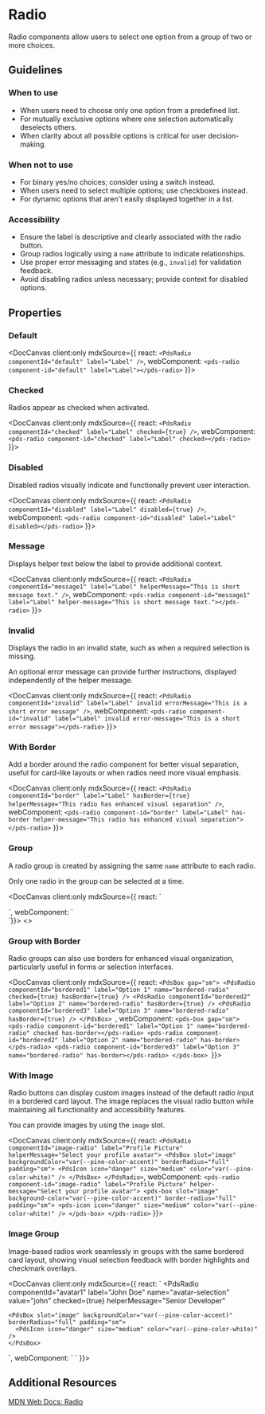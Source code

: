 
# Radio

Radio components allow users to select one option from a group of two or more choices.

## Guidelines

### When to use
- When users need to choose only one option from a predefined list.
- For mutually exclusive options where one selection automatically deselects others.
- When clarity about all possible options is critical for user decision-making.

### When not to use
- For binary yes/no choices; consider using a switch instead.
- When users need to select multiple options; use checkboxes instead.
- For dynamic options that aren't easily displayed together in a list.

### Accessibility
- Ensure the label is descriptive and clearly associated with the radio button.
- Group radios logically using a `name` attribute to indicate relationships.
- Use proper error messaging and states (e.g., `invalid`) for validation feedback.
- Avoid disabling radios unless necessary; provide context for disabled options.

## Properties

<DocArgsTable componentName='pds-radio' docSource={components} />

### Default

<DocCanvas client:only mdxSource={{
  react: `<PdsRadio componentId="default" label="Label" />`,
  webComponent: `<pds-radio component-id="default" label="Label"></pds-radio>`
}}>
  <pds-radio component-id="default" label="Label"></pds-radio>
</DocCanvas>

### Checked

Radios appear as checked when activated.

<DocCanvas client:only mdxSource={{
  react: `<PdsRadio componentId="checked" label="Label" checked={true} />`,
  webComponent: `<pds-radio component-id="checked" label="Label" checked></pds-radio>`
}}>
  <pds-radio component-id="checked" label="Label" checked></pds-radio>
</DocCanvas>

### Disabled

Disabled radios visually indicate and functionally prevent user interaction.

<DocCanvas client:only mdxSource={{
  react: `<PdsRadio componentId="disabled" label="Label" disabled={true} />`,
  webComponent: `<pds-radio component-id="disabled" label="Label" disabled></pds-radio>`
}}>
  <pds-radio component-id="disabled" label="Label" disabled></pds-radio>
</DocCanvas>

### Message

Displays helper text below the label to provide additional context.

<DocCanvas client:only mdxSource={{
  react: `<PdsRadio componentId="message1" label="Label" helperMessage="This is short message text." />`,
  webComponent: `<pds-radio component-id="message1" label="Label" helper-message="This is short message text."></pds-radio>`
}}>
  <pds-radio component-id="message1" label="Label" helper-message="This is short message text."></pds-radio>
</DocCanvas>

### Invalid

Displays the radio in an invalid state, such as when a required selection is missing.

An optional error message can provide further instructions, displayed independently of the helper message.

<DocCanvas client:only mdxSource={{
  react: `<PdsRadio componentId="invalid" label="Label" invalid errorMessage="This is a short error message" />`,
  webComponent: `<pds-radio component-id="invalid" label="Label" invalid error-message="This is a short error message"></pds-radio>`
}}>
  <pds-radio component-id="invalid" label="Label" invalid error-message="This is a short error message"></pds-radio>
</DocCanvas>

### With Border

Add a border around the radio component for better visual separation, useful for card-like layouts or when radios need more visual emphasis.

<DocCanvas client:only mdxSource={{
  react: `<PdsRadio componentId="border" label="Label" hasBorder={true} helperMessage="This radio has enhanced visual separation" />`,
  webComponent: `<pds-radio component-id="border" label="Label" has-border helper-message="This radio has enhanced visual separation"></pds-radio>`
}}>
  <pds-radio component-id="border" label="Label" has-border helper-message="This radio has enhanced visual separation"></pds-radio>
</DocCanvas>

### Group

A radio group is created by assigning the same `name` attribute to each radio.

Only one radio in the group can be selected at a time.

<DocCanvas client:only mdxSource={{
  react: `<div>
  <PdsRadio componentId="default1" label="Label" name="radio" checked={true} />
  <PdsRadio componentId="default2" label="Label" name="radio" />
  <PdsRadio componentId="default3" label="Label" name="radio" />
</div>
  `,
  webComponent: `<div>
  <pds-radio component-id="default1" label="Label" name="radio" checked />
  <pds-radio component-id="default2" label="Label" name="radio"></pds-radio>
  <pds-radio component-id="default3" label="Label" name="radio"></pds-radio>
</div>
`}}>
  <>
    <pds-radio component-id="default1" label="Label" name="radio" checked></pds-radio>
    <pds-radio component-id="default2" label="Label" name="radio"></pds-radio>
    <pds-radio component-id="default3" label="Label" name="radio"></pds-radio>
  </>
</DocCanvas>

### Group with Border

Radio groups can also use borders for enhanced visual organization, particularly useful in forms or selection interfaces.

<DocCanvas client:only mdxSource={{
  react: `<PdsBox gap="sm">
  <PdsRadio componentId="bordered1" label="Option 1" name="bordered-radio" checked={true} hasBorder={true} />
  <PdsRadio componentId="bordered2" label="Option 2" name="bordered-radio" hasBorder={true} />
  <PdsRadio componentId="bordered3" label="Option 3" name="bordered-radio" hasBorder={true} />
</PdsBox>
  `,
  webComponent: `<pds-box gap="sm">
  <pds-radio component-id="bordered1" label="Option 1" name="bordered-radio" checked has-border></pds-radio>
  <pds-radio component-id="bordered2" label="Option 2" name="bordered-radio" has-border></pds-radio>
  <pds-radio component-id="bordered3" label="Option 3" name="bordered-radio" has-border></pds-radio>
</pds-box>
`}}>
  <pds-box gap="sm">
    <pds-radio component-id="bordered1" label="Option 1" name="bordered-radio" checked has-border></pds-radio>
    <pds-radio component-id="bordered2" label="Option 2" name="bordered-radio" has-border></pds-radio>
    <pds-radio component-id="bordered3" label="Option 3" name="bordered-radio" has-border></pds-radio>
  </pds-box>
</DocCanvas>

### With Image

Radio buttons can display custom images instead of the default radio input in a bordered card layout. The image replaces the visual radio button while maintaining all functionality and accessibility features.

You can provide images by using the `image` slot.

<DocCanvas client:only mdxSource={{
  react: `<PdsRadio
  componentId="image-radio"
  label="Profile Picture"
  helperMessage="Select your profile avatar">
  <PdsBox slot="image" backgroundColor="var(--pine-color-accent)" borderRadius="full" padding="sm">
    <PdsIcon icon="danger" size="medium" color="var(--pine-color-white)" />
  </PdsBox>
</PdsRadio>`,
  webComponent: `<pds-radio
  component-id="image-radio"
  label="Profile Picture"
  helper-message="Select your profile avatar">
  <pds-box slot="image" background-color="var(--pine-color-accent)" border-radius="full" padding="sm">
    <pds-icon icon="danger" size="medium" color="var(--pine-color-white)" />
  </pds-box>
</pds-radio>`
}}>
  <pds-radio
    component-id="image-radio"
    label="Profile Picture"
    helper-message="Select your profile avatar">
    <pds-box slot="image" background-color="var(--pine-color-accent)" border-radius="full" padding="sm">
      <pds-icon icon="danger" size="medium" color="var(--pine-color-white)" />
    </pds-box>
  </pds-radio>
</DocCanvas>

### Image Group

Image-based radios work seamlessly in groups with the same bordered card layout, showing visual selection feedback with border highlights and checkmark overlays.

<DocCanvas client:only mdxSource={{
  react: `<PdsBox gap="sm">
  <PdsRadio
    componentId="avatar1"
    label="John Doe"
    name="avatar-selection"
    value="john"
    checked={true}
    helperMessage="Senior Developer"
  >
    <PdsBox slot="image" backgroundColor="var(--pine-color-accent)" borderRadius="full" padding="sm">
      <PdsIcon icon="danger" size="medium" color="var(--pine-color-white)" />
    </PdsBox>
  </PdsRadio>
  <PdsRadio
    componentId="avatar2"
    label="Jane Smith"
    name="avatar-selection"
    value="jane"
    imageUrl="https://via.placeholder.com/24x24/10b981/ffffff?text=JS"
    helperMessage="Product Manager"
  >
    <PdsBox slot="image" backgroundColor="var(--pine-color-accent)" borderRadius="full" padding="sm">
      <PdsIcon icon="danger" size="medium" color="var(--pine-color-white)" />
    </PdsBox>
  </PdsRadio>
  <PdsRadio
    componentId="avatar3"
    label="Mike Johnson"
    name="avatar-selection"
    value="mike"
    imageUrl="https://via.placeholder.com/24x24/f59e0b/ffffff?text=MJ"
    helperMessage="UX Designer"
  >
    <PdsBox slot="image" backgroundColor="var(--pine-color-accent)" borderRadius="full" padding="sm">
      <PdsIcon icon="danger" size="medium" color="var(--pine-color-white)" />
    </PdsBox>
  </PdsRadio>
</PdsBox>`,
  webComponent: `<pds-box gap="sm">
  <pds-radio
    component-id="avatar1"
    label="John Doe"
    name="avatar-selection"
    value="john"
    checked
    helper-message="Senior Developer">
    <pds-box slot="image" background-color="var(--pine-color-accent)" border-radius="full" padding="sm">
      <pds-icon icon="danger" size="medium" color="var(--pine-color-white)" />
    </pds-box>
  </pds-radio>
  <pds-radio
    component-id="avatar2"
    label="Jane Smith"
    name="avatar-selection"
    value="jane"
    helper-message="Product Manager">
    <pds-box slot="image" background-color="var(--pine-color-accent)" border-radius="full" padding="sm">
      <pds-icon icon="danger" size="medium" color="var(--pine-color-white)" />
    </pds-box>
  </pds-radio>
  <pds-radio
    component-id="avatar3"
    label="Mike Johnson"
    name="avatar-selection"
    value="mike"
    helper-message="UX Designer">
    <pds-box slot="image" background-color="var(--pine-color-accent)" border-radius="full" padding="sm">
      <pds-icon icon="danger" size="medium" color="var(--pine-color-white)" />
    </pds-box>
  </pds-radio>
</pds-box>`
}}>
  <pds-box gap="sm">
    <pds-radio
      component-id="avatar1"
      label="John Doe"
      name="avatar-selection"
      value="john"
      checked
      helper-message="Senior Developer">
      <pds-box slot="image" background-color="var(--pine-color-accent)" border-radius="full" padding="sm">
        <pds-icon icon="danger" size="medium" color="var(--pine-color-white)" />
      </pds-box>
    </pds-radio>
    <pds-radio
      component-id="avatar2"
      label="Jane Smith"
      name="avatar-selection"
      value="jane"
      helper-message="Product Manager">
      <pds-box slot="image" background-color="var(--pine-color-accent)" border-radius="full" padding="sm">
        <pds-icon icon="danger" size="medium" color="var(--pine-color-white)" />
      </pds-box>
    </pds-radio>
    <pds-radio
      component-id="avatar3"
      label="Mike Johnson"
      name="avatar-selection"
      value="mike"
      helper-message="UX Designer">
      <pds-box slot="image" background-color="var(--pine-color-accent)" border-radius="full" padding="sm">
        <pds-icon icon="danger" size="medium" color="var(--pine-color-white)" />
      </pds-box>
    </pds-radio>
  </pds-box>
</DocCanvas>

## Additional Resources

[MDN Web Docs: Radio](https://developer.mozilla.org/en-US/docs/Web/HTML/Element/input/radio)

